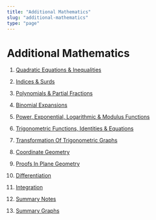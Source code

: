 ```yaml
---
title: "Additional Mathematics"
slug: "additional-mathematics"
type: "page"
---
```


# Additional Mathematics
1. <a href="http://teach.sg/mathematics/additional-mathematics/quadratic-equations">Quadratic Equations & Inequalities</a>

2. <a href="http://teach.sg/mathematics/additional-mathematics/indices-surds">Indices & Surds</a>

3. <a href="http://teach.sg/mathematics/additional-mathematics/polynomials">Polynomials & Partial Fractions</a>

4. <a href="http://teach.sg/mathematics/additional-mathematics/binomial">Binomial Expansions</a>

5. <a href="http://teach.sg/mathematics/additional-mathematics/power-exponential">Power, Exponential, Logarithmic & Modulus Functions</a>

6. <a href="http://teach.sg/mathematics/additional-mathematics/trigonometric-functions">Trigonometric Functions, Identities & Equations</a>

7. <a href="http://teach.sg/mathematics/additional-mathematics/transformation-of-trigonometric-graphs">Transformation Of Trigonometric Graphs</a>

8. <a href="http://teach.sg/mathematics/additional-mathematics/coordinate-geometry">Coordinate Geometry</a>

9. <a href="http://teach.sg/mathematics/additional-mathematics/proofs-in-plane-geometry">Proofs In Plane Geometry</a>

10. <a href="http://teach.sg/mathematics/additional-mathematics/differentiation">Differentiation</a>

11. <a href="http://teach.sg/mathematics/additional-mathematics/integration">Integration</a>

12. <a href="http://teach.sg/wp-content/uploads/2018/04/A-Math-Summary-Notes.pdf">Summary Notes</a>

13. <a href="http://teach.sg/wp-content/uploads/2018/04/A-Math-Summary-Graphs.pdf">Summary Graphs</a>